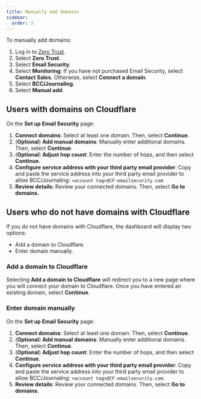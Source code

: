 ```yaml
---
title: Manually add domains
sidebar:
  order: 3
---
```



To manually add domains:

1. Log in to [Zero Trust](https://one.dash.cloudflare.com/).
2. Select **Zero Trust**.
3. Select **Email Security**.
4. Select **Monitoring**: If you have not purchased Email Security, select **Contact Sales**. Otherwise, select **Connect a domain**.
5. Select **BCC/Journaling**.
6. Select **Manual add**.

## Users with domains on Cloudflare

On the **Set up Email Security** page:

1. **Connect domains**: Select at least one domain. Then, select **Continue**.
2. (**Optional**) **Add manual domains**: Manually enter additional domains. Then, select **Continue**.
3. (**Optional**) **Adjust hop count**: Enter the number of <GlossaryTooltip term="Hops">hops</GlossaryTooltip>, and then select **Continue**.
4. **Configure service address with your third party email provider**: Copy and paste the service address into your third party email provider to allow BCC/Journaling: `<account tag>@CF-emailsecurity.com`
5. **Review details**: Review your connected domains. Then, select **Go to domains.** 

## Users who do not have domains with Cloudflare

If you do not have domains with Cloudflare, the dashboard will display two options:

* Add a domain to Cloudflare.
* Enter domain manually.

### Add a domain to Cloudflare

Selecting **Add a domain to Cloudflare** will redirect you to a new page where you will connect your domain to Cloudflare. Once you have entered an existing domain, select **Continue**.


### Enter domain manually

On the **Set up Email Security** page:

1. **Connect domains**: Select at least one domain. Then, select **Continue**.
2. (**Optional**) **Add manual domains**: Manually enter additional domains. Then, select **Continue**.
3. (**Optional**) **Adjust hop count**: Enter the number of <GlossaryTooltip term="Hops">hops</GlossaryTooltip>, and then select **Continue**.
4. **Configure service address with your third party email provider**: Copy and paste the service address into your third party email provider to allow BCC/Journaling: `<account tag>@CF-emailsecurity.com`.
5. **Review details**: Review your connected domains. Then, select **Go to domains.**

